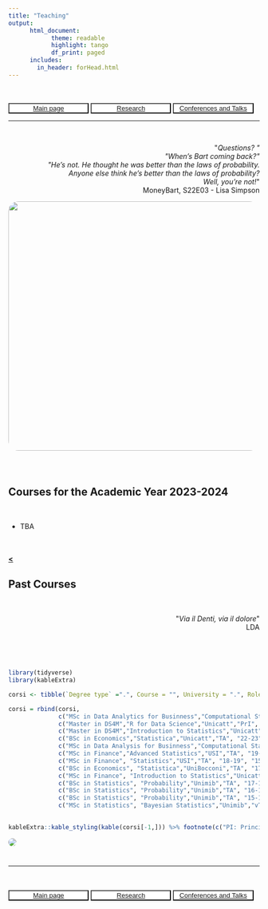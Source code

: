```yaml
---
title: "Teaching"
output: 
      html_document:
            theme: readable
            highlight: tango
            df_print: paged
      includes:
        in_header: forHead.html
---
```



<br>
<br>
<button type="button" name="button" class="btn" style="background-color:white;color:blue;width: 32%;">[Main page](/index)</button>
<button type="button" name="button" class="btn" style="background-color:white;color:blue;width: 32%;">[Research](/Rmarkdowns/Research)</button>
<button type="button" name="button" class="btn" style="background-color:white;color:blue;width: 32%;">[Conferences and Talks](/Rmarkdowns/ConferencesAndTalks)</button>
</button>
<br>

***

<br>

<div style="text-align: right"> <p>&quot;<em>Questions? &quot; <br>&quot;When's Bart coming back?&quot;<br> &quot;He's not. He thought he was better than the laws of probability. <br>Anyone else think he's better than the laws of probability? <br>Well, you're not!</em>&quot; <br>MoneyBart, S22E03 - Lisa Simpson</p>
</div>
<div style="text-align: right"><img style ="border-radius: 20px;
  " src="images/smvs.jpg?raw=true" width="600" height="500"/>
</div>

<br>


# {.tabset .tabset-fade}


## Courses for the Academic Year 2023-2024

<br>

* TBA



   
<br>     
[**<**](/index)
 

## Past Courses

<br>

<div style="text-align: right"> <p>&quot;<em>Via il Denti, via il dolore</em>&quot; <br>LDA</p>
</div>

<br>

<br>

```r
library(tidyverse)
library(kableExtra)
```

```r
corsi <- tibble(`Degree type` =".", Course = "", University = ".", Role = "",`  Year` = ".", Hours = ".", Language = ".")

corsi = rbind(corsi,
              c("MSc in Data Analytics for Businness","Computational Statistics","Unicatt","PrI + TA", "22-23", "80", "Eng"),
              c("Master in DS4M","R for Data Science","Unicatt","PrI", "22-23", "7", "Eng"),
              c("Master in DS4M","Introduction to Statistics","Unicatt","PrI", "22-23", "14", "Eng"),
              c("BSc in Economics","Statistica","Unicatt","TA", "22-23", "24", "Ita"),
              c("MSc in Data Analysis for Businness","Computational Statistics","Unicatt","TA", "21-22", "20", "Eng"),
              c("MSc in Finance","Advanced Statistics","USI","TA", "19-20", "15", "Eng"),
              c("MSc in Finance", "Statistics","USI","TA", "18-19", "15", "Eng"),
              c("BSc in Economics", "Statistica","UniBocconi","TA", "17-18", "24", "Ita"),
              c("MSc in Finance", "Introduction to Statistics","Unicatt","PrI", "17-18", "15", "Eng"),
              c("BSc in Statistics", "Probability","Unimib","TA", "17-18", "34", "Ita"),
              c("BSc in Statistics", "Probability","Unimib","TA", "16-17", "34", "Ita"),
              c("BSc in Statistics", "Probability","Unimib","TA", "15-16", "34", "Ita"),
              c("MSc in Statistics", "Bayesian Statistics","Unimib","vTA", "16-17", "8", "Ita"))
             

kableExtra::kable_styling(kable(corsi[-1,])) %>% footnote(c("PI: Principal Instructor  -  TA: Teaching Assistant  -  vTA: volounteer Teaching Assistant"))
```

<div class="article-header">
  <img style = "border-radius: 50px;
  " src="images/santambrogio.jpg" class="article-banner" itemprop="image">
</div>


<!--
1. [Apr 19 – Jul 20] Lab instructor (20h), MSc course in **Computational Statistics** (Eng)  
@ *Università Cattolica del Sacro Cuore, Milan*  

1. [Sep 19 – Jan 20] Teaching Assistant, MSc course in **Advanced Statistics** (Eng)  
@ *USI - Universtà della Svizzera italiana*  

1. [Sep 18 – Jan 19] Teaching Assistant, MSc course in **Statistics** (Eng)  
@ *USI - Universtà della Svizzera italiana, Lugano*  

1. [Sep 17 – Jun 18] Teaching Assistant, BSc course in **Statistics** (Eng)  
@ *Bocconi University, Milan*  

1. [Sep 17] Principal Instructor, MSc precourse in **Statistics** (15h, Eng)  
@ *Università Cattolica del Sacro Cuore, Milan*  

1. [Nov 15 – Jan 21] Teaching Assistant and Academic Tutor, BSc course in **Probability** (Ita)  
@ *University of Milano-Bicocca*, Author of the course notes  

1. [Oct 16 – Dec 17] Volunteer Academic Tutor, MSc course in **Bayesian Statistics** (Ita)  
@  *University of Milano-Bicocca*
-->

# 

---
   
<br>
<br>
<button type="button" name="button" class="btn" style="background-color:white;color:blue;width: 32%;">[Main page](/index)</button>
<button type="button" name="button" class="btn" style="background-color:white;color:blue;width: 32%;">[Research](/Rmarkdowns/Research)</button>
<button type="button" name="button" class="btn" style="background-color:white;color:blue;width: 32%;">[Conferences and Talks](/Rmarkdowns/ConferencesAndTalks)</button>
</button>
<br>
<br>

